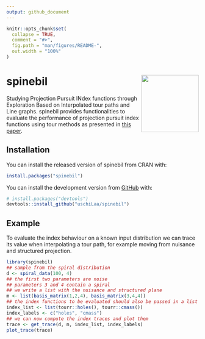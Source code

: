 ```yaml
---
output: github_document
---
```


<!-- README.md is generated from README.Rmd. Please edit that file -->

```r
knitr::opts_chunk$set(
  collapse = TRUE,
  comment = "#>",
  fig.path = "man/figures/README-",
  out.width = "100%"
)
```

# spinebil <img src="man/figures/spinebil.png" align="right" width="150" />


Studying Projection Pursuit INdex functions through Exploration Based on Interpolated tour paths and Line graphs.
spinebil provides functionalities to evaluate the performance of projection pursuit index functions using tour methods as presented in [this paper](https://arxiv.org/abs/1902.00181).

## Installation
You can install the released version of spinebil from CRAN with:

```r
install.packages("spinebil")
```

You can install the development version from [GitHub](https://github.com/) with:

``` r
# install.packages("devtools")
devtools::install_github("uschiLaa/spinebil")
```
## Example

To evaluate the index behaviour on a known input distribution we can trace its value when interpolating a tour path, for example moving from nuisance and structured projection.

```r
library(spinebil)
## sample from the spiral distribution
d <- spiral_data(100, 4)
## the first two parameters are noise
## parameters 3 and 4 contain a spiral
## we write a list with the nuisance and structured plane
m <- list(basis_matrix(1,2,4), basis_matrix(3,4,4))
## the index functions to be evaluated should also be passed in a list
index_list <- list(tourr::holes(), tourr::cmass())
index_labels <- c("holes", "cmass")
## we can now compute the index traces and plot them
trace <- get_trace(d, m, index_list, index_labels)
plot_trace(trace)
```

